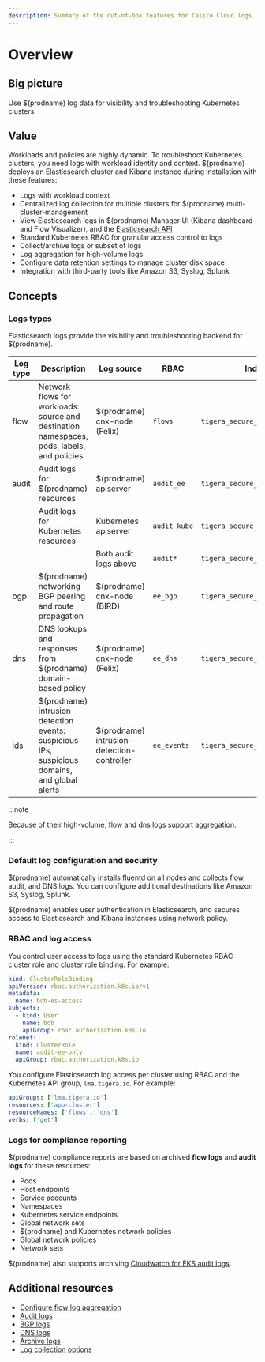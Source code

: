 ```yaml
---
description: Summary of the out-of-box features for Calico Cloud logs.
---
```


# Overview

## Big picture

Use $(prodname) log data for visibility and troubleshooting Kubernetes clusters.

## Value

Workloads and policies are highly dynamic. To troubleshoot Kubernetes clusters, you need logs with workload identity and context. $(prodname) deploys an Elasticsearch cluster and Kibana instance during installation with these features:

- Logs with workload context
- Centralized log collection for multiple clusters for $(prodname) multi-cluster-management
- View Elasticsearch logs in $(prodname) Manager UI (Kibana dashboard and Flow Visualizer), and the [Elasticsearch API](https://www.elastic.co/guide/en/elasticsearch/reference/current/search.html)
- Standard Kubernetes RBAC for granular access control to logs
- Collect/archive logs or subset of logs
- Log aggregation for high-volume logs
- Configure data retention settings to manage cluster disk space
- Integration with third-party tools like Amazon S3, Syslog, Splunk

## Concepts

### Logs types

Elasticsearch logs provide the visibility and troubleshooting backend for $(prodname).

| Log type | Description                                                                                    | Log source                                  | RBAC         | Index                         |
| -------- | ---------------------------------------------------------------------------------------------- | ------------------------------------------- | ------------ | ----------------------------- |
| flow     | Network flows for workloads: source and destination namespaces, pods, labels, and policies     | $(prodname) cnx-node (Felix)               | `flows`      | `tigera_secure_ee_flows`      |
| audit    | Audit logs for $(prodname) resources                                                          | $(prodname) apiserver                      | `audit_ee`   | `tigera_secure_ee_audit_ee`   |
|          | Audit logs for Kubernetes resources                                                            | Kubernetes apiserver                        | `audit_kube` | `tigera_secure_ee_audit_kube` |
|          |                                                                                                | Both audit logs above                       | `audit*`     | `tigera_secure_ee_audit*`     |
| bgp      | $(prodname) networking BGP peering and route propagation                                      | $(prodname) cnx-node (BIRD)                | `ee_bgp`     | `tigera_secure_ee_bgp.*`      |
| dns      | DNS lookups and responses from $(prodname) domain-based policy                                | $(prodname) cnx-node (Felix)               | `ee_dns`     | `tigera_secure_ee_dns`        |
| ids      | $(prodname) intrusion detection events: suspicious IPs, suspicious domains, and global alerts | $(prodname) intrusion-detection-controller | `ee_events`  | `tigera_secure_ee_events`     |

:::note

Because of their high-volume, flow and dns logs support aggregation.

:::

### Default log configuration and security

$(prodname) automatically installs fluentd on all nodes and collects flow, audit, and DNS logs. You can configure additional destinations like Amazon S3, Syslog, Splunk.

$(prodname) enables user authentication in Elasticsearch, and secures access to Elasticsearch and Kibana instances using network policy.

### RBAC and log access

You control user access to logs using the standard Kubernetes RBAC cluster role and cluster role binding. For example:

```yaml
kind: ClusterRoleBinding
apiVersion: rbac.authorization.k8s.io/v1
metadata:
  name: bob-es-access
subjects:
  - kind: User
    name: bob
    apiGroup: rbac.authorization.k8s.io
roleRef:
  kind: ClusterRole
  name: audit-ee-only
  apiGroup: rbac.authorization.k8s.io
```

You configure Elasticsearch log access per cluster using RBAC and the Kubernetes API group, `lma.tigera.io`. For example:

```yaml
apiGroups: ['lma.tigera.io']
resources: ['app-cluster']
resourceNames: ['flows', 'dns']
verbs: ['get']
```

### Logs for compliance reporting

$(prodname) compliance reports are based on archived **flow logs** and **audit logs** for these resources:

- Pods
- Host endpoints
- Service accounts
- Namespaces
- Kubernetes service endpoints
- Global network sets
- $(prodname) and Kubernetes network policies
- Global network policies
- Network sets

$(prodname) also supports archiving [Cloudwatch for EKS audit logs](../../reference/installation/api.mdx#operator.tigera.io/v1.LogCollectorSpec).

## Additional resources

- [Configure flow log aggregation](flow/aggregation.mdx)
- [Audit logs](audit-overview.mdx)
- [BGP logs](bgp.mdx)
- [DNS logs](dns/dns-logs.mdx)
- [Archive logs](archive-storage.mdx)
- [Log collection options](../../reference/installation/api.mdx#operator.tigera.io/v1.LogCollectorSpec)
